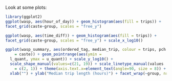 Look at some plots:

```r
library(ggplot2)
ggplot(wasp, aes(hour_of_day)) + geom_histogram(aes(fill = trips)) +
facet_grid(caste~group, scales = "free_y")
```

```r
ggplot(wasp, aes(time_diff)) + geom_histogram(aes(fill = trips)) +
facet_grid(caste~group, scales = "free_y") + scale_x_log10()
```

```r
ggplot(wasp_summary, aes(ordered_tag, median_trip, colour = trips, pch
    = caste)) + geom_pointrange(aes(ymin =
  l_quant, ymax = u_quant)) + scale_y_log10() +
  scale_shape_manual(values=c(21, 19)) + scale_linetype_manual(values
    = c(2, 1)) + theme(axis.text.x=element_text(angle=90, size = 8)) +
  xlab("") + ylab("Median trip length (hours)") + facet_wrap(~group, nrow = 2, scales = "free_x")
```
